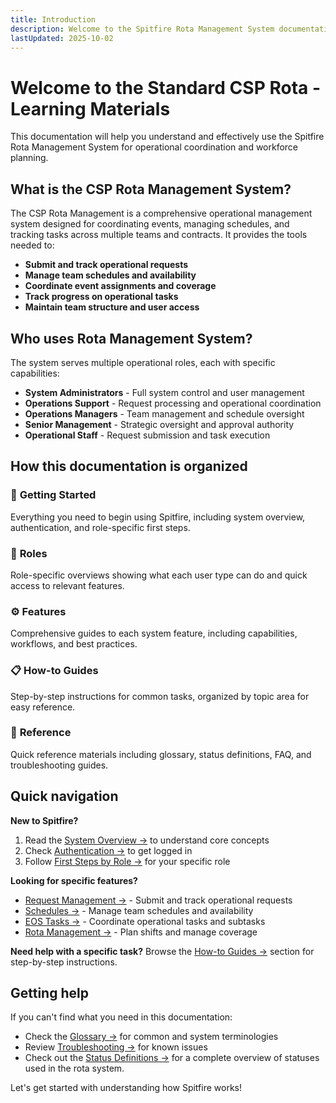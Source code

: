 ```yaml
---
title: Introduction
description: Welcome to the Spitfire Rota Management System documentation
lastUpdated: 2025-10-02
---
```




# Welcome to the Standard CSP Rota - Learning Materials


This documentation will help you understand and effectively use the Spitfire Rota Management System for operational coordination and workforce planning.

## What is the CSP Rota Management System?

The CSP Rota Management is a comprehensive operational management system designed for coordinating events, managing schedules, and tracking tasks across multiple teams and contracts. It provides the tools needed to:

- **Submit and track operational requests**
- **Manage team schedules and availability**
- **Coordinate event assignments and coverage**
- **Track progress on operational tasks**
- **Maintain team structure and user access**

## Who uses Rota Management System?

The system serves multiple operational roles, each with specific capabilities:

- <Badge text="Admin" variant="danger" /> **System Administrators** - Full system control and user management
- <Badge text="Operations Support" variant="caution" /> **Operations Support** - Request processing and operational coordination
- <Badge text="Operations Manager" variant="success" /> **Operations Managers** - Team management and schedule oversight
- <Badge text="COO/HOO" variant="tip" /> **Senior Management** - Strategic oversight and approval authority
- <Badge text="Operational Staff" variant="note" /> **Operational Staff** - Request submission and task execution

## How this documentation is organized

### 🚀 **Getting Started**
Everything you need to begin using Spitfire, including system overview, authentication, and role-specific first steps.

### 👥 **Roles**
Role-specific overviews showing what each user type can do and quick access to relevant features.

### ⚙️ **Features**
Comprehensive guides to each system feature, including capabilities, workflows, and best practices.

### 📋 **How-to Guides**
Step-by-step instructions for common tasks, organized by topic area for easy reference.

### 📖 **Reference**
Quick reference materials including glossary, status definitions, FAQ, and troubleshooting guides.

## Quick navigation

**New to Spitfire?**
1. Read the [System Overview →](../system-overview) to understand core concepts
2. Check [Authentication →](../authentication) to get logged in
3. Follow [First Steps by Role →](../first-steps) for your specific role

**Looking for specific features?**
- [Request Management →](/features/request-management) - Submit and track operational requests
- [Schedules →](/features/schedules) - Manage team schedules and availability
- [EOS Tasks →](/features/eos-tasks) - Coordinate operational tasks and subtasks
- [Rota Management →](/features/rota-management) - Plan shifts and manage coverage

**Need help with a specific task?**
Browse the [How-to Guides →](/how-to-guides/) section for step-by-step instructions.

## Getting help

If you can't find what you need in this documentation:

- Check the [Glossary →](/references/glossary) for common and system terminologies
- Review [Troubleshooting →](/references/troubleshooting) for known issues
- Check out the [Status Definitions →](/references/status-definitions) for a complete overview of statuses used in the rota system.

Let's get started with understanding how Spitfire works!
